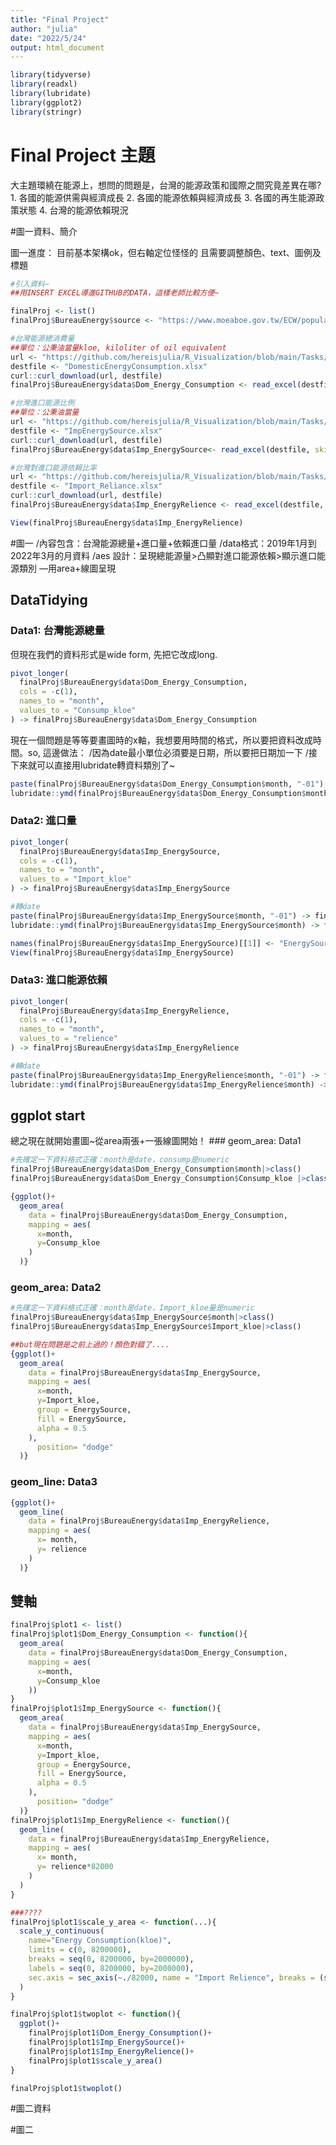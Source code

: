 ```yaml
---
title: "Final Project"
author: "julia"
date: "2022/5/24"
output: html_document
---
```


```r
library(tidyverse)
library(readxl)
library(lubridate)
library(ggplot2)
library(stringr)
```

# Final Project 主題
大主題環繞在能源上，想問的問題是，台灣的能源政策和國際之間究竟差異在哪?
1. 各國的能源供需與經濟成長
2. 各國的能源依賴與經濟成長
3. 各國的再生能源政策狀態
4. 台灣的能源依賴現況






#圖一資料、簡介

圖一進度：
目前基本架構ok，但右軸定位怪怪的
且需要調整顏色、text、圖例及標題

```r
#引入資料~
##用INSERT EXCEL導進GITHUB的DATA，這樣老師比較方便~

finalProj <- list()
finalProj$BureauEnergy$source <- "https://www.moeaboe.gov.tw/ECW/populace/content/SubMenu.aspx?menu_id=3010"

#台灣能源總消費量
##單位：公秉油當量kloe, kiloliter of oil equivalent
url <- "https://github.com/hereisjulia/R_Visualization/blob/main/Tasks/Final%20Project/DomesticEnergyConsumption.xlsx?raw=true"
destfile <- "DomesticEnergyConsumption.xlsx"
curl::curl_download(url, destfile)
finalProj$BureauEnergy$data$Dom_Energy_Consumption <- read_excel(destfile, skip = 1)

#台灣進口能源比例
##單位：公秉油當量
url <- "https://github.com/hereisjulia/R_Visualization/blob/main/Tasks/Final%20Project/ImpEnergySource.xlsx?raw=true"
destfile <- "ImpEnergySource.xlsx"
curl::curl_download(url, destfile)
finalProj$BureauEnergy$data$Imp_EnergySource<- read_excel(destfile, skip = 1)

#台灣對進口能源依賴比率
url <- "https://github.com/hereisjulia/R_Visualization/blob/main/Tasks/Final%20Project/Import_Reliance.xlsx?raw=true"
destfile <- "Import_Reliance.xlsx"
curl::curl_download(url, destfile)
finalProj$BureauEnergy$data$Imp_EnergyRelience <- read_excel(destfile, skip = 1)

View(finalProj$BureauEnergy$data$Imp_EnergyRelience)
```
#圖一
/內容包含：台灣能源總量+進口量+依賴進口量
/data格式：2019年1月到2022年3月的月資料
/aes 設計：呈現總能源量>凸顯對進口能源依賴>顯示進口能源類別
---用area+線圖呈現

## DataTidying

### Data1: 台灣能源總量
但現在我們的資料形式是wide form, 先把它改成long.
```r
pivot_longer(
  finalProj$BureauEnergy$data$Dom_Energy_Consumption,
  cols = -c(1),
  names_to = "month",
  values_to = "Consump_kloe"
) -> finalProj$BureauEnergy$data$Dom_Energy_Consumption
```

現在一個問題是等等要畫圖時的x軸，我想要用時間的格式，所以要把資料改成時間。so, 這邊做法：
/因為date最小單位必須要是日期，所以要把日期加一下
/接下來就可以直接用lubridate轉資料類別了~

```r
paste(finalProj$BureauEnergy$data$Dom_Energy_Consumption$month, "-01") -> finalProj$BureauEnergy$data$Dom_Energy_Consumption$month
lubridate::ymd(finalProj$BureauEnergy$data$Dom_Energy_Consumption$month) -> finalProj$BureauEnergy$data$Dom_Energy_Consumption$month
```

### Data2: 進口量
```r
pivot_longer(
  finalProj$BureauEnergy$data$Imp_EnergySource,
  cols = -c(1),
  names_to = "month",
  values_to = "Import_kloe"
) -> finalProj$BureauEnergy$data$Imp_EnergySource
```
```r
#轉date
paste(finalProj$BureauEnergy$data$Imp_EnergySource$month, "-01") -> finalProj$BureauEnergy$data$Imp_EnergySource$month
lubridate::ymd(finalProj$BureauEnergy$data$Imp_EnergySource$month) -> finalProj$BureauEnergy$data$Imp_EnergySource$month
```

```r
names(finalProj$BureauEnergy$data$Imp_EnergySource)[[1]] <- "EnergySource"
View(finalProj$BureauEnergy$data$Imp_EnergySource)
```


### Data3: 進口能源依賴
```r
pivot_longer(
  finalProj$BureauEnergy$data$Imp_EnergyRelience,
  cols = -c(1),
  names_to = "month",
  values_to = "relience"
) -> finalProj$BureauEnergy$data$Imp_EnergyRelience
```
```r
#轉date
paste(finalProj$BureauEnergy$data$Imp_EnergyRelience$month, "-01") -> finalProj$BureauEnergy$data$Imp_EnergyRelience$month
lubridate::ymd(finalProj$BureauEnergy$data$Imp_EnergyRelience$month) -> finalProj$BureauEnergy$data$Imp_EnergyRelience$month
```


## ggplot start
總之現在就開始畫圖~從area兩張+一張線圖開始！
### geom_area: Data1

```r
#先確定一下資料格式正確：month是date，consump是numeric
finalProj$BureauEnergy$data$Dom_Energy_Consumption$month|>class()
finalProj$BureauEnergy$data$Dom_Energy_Consumption$Consump_kloe |>class()
```

```r
{ggplot()+
  geom_area(
    data = finalProj$BureauEnergy$data$Dom_Energy_Consumption,
    mapping = aes(
      x=month,
      y=Consump_kloe
    )
  )}
```

### geom_area: Data2

```r
#先確定一下資料格式正確：month是date，Import_kloe量是numeric
finalProj$BureauEnergy$data$Imp_EnergySource$month|>class()
finalProj$BureauEnergy$data$Imp_EnergySource$Import_kloe|>class()
```

```r
##but現在問題是之前上過的！顏色對錯了....
{ggplot()+
  geom_area(
    data = finalProj$BureauEnergy$data$Imp_EnergySource,
    mapping = aes(
      x=month,
      y=Import_kloe,
      group = EnergySource,
      fill = EnergySource,
      alpha = 0.5
    ),
      position= "dodge"
  )}
```

### geom_line: Data3
```r
{ggplot()+
  geom_line(
    data = finalProj$BureauEnergy$data$Imp_EnergyRelience,
    mapping = aes(
      x= month,
      y= relience
    )
  )}
```


## 雙軸
```r
finalProj$plot1 <- list()
finalProj$plot1$Dom_Energy_Consumption <- function(){
  geom_area(
    data = finalProj$BureauEnergy$data$Dom_Energy_Consumption,
    mapping = aes(
      x=month,
      y=Consump_kloe
    ))
}
finalProj$plot1$Imp_EnergySource <- function(){
  geom_area(
    data = finalProj$BureauEnergy$data$Imp_EnergySource,
    mapping = aes(
      x=month,
      y=Import_kloe,
      group = EnergySource,
      fill = EnergySource,
      alpha = 0.5
    ),
      position= "dodge"
  )}
finalProj$plot1$Imp_EnergyRelience <- function(){
  geom_line(
    data = finalProj$BureauEnergy$data$Imp_EnergyRelience,
    mapping = aes(
      x= month,
      y= relience*82000
    )
  )
}
```

```r
###????
finalProj$plot1$scale_y_area <- function(...){
  scale_y_continuous(
    name="Energy Consumption(kloe)",
    limits = c(0, 8200000),
    breaks = seq(0, 8200000, by=2000000),
    labels = seq(0, 8200000, by=2000000),
    sec.axis = sec_axis(~./82000, name = "Import Relience", breaks = (seq(70,100, by=10)))
  )
}
```

```r
finalProj$plot1$twoplot <- function(){
  ggplot()+
    finalProj$plot1$Dom_Energy_Consumption()+
    finalProj$plot1$Imp_EnergySource()+
    finalProj$plot1$Imp_EnergyRelience()+
    finalProj$plot1$scale_y_area()
}

finalProj$plot1$twoplot()
```

























#圖二資料


#圖二

